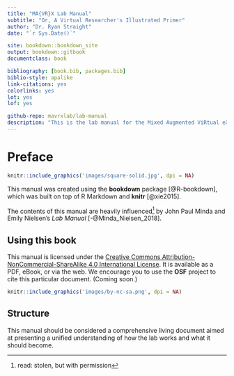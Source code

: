 ```yaml
--- 
title: "MA{VR}X Lab Manual"
subtitle: "Or, A Virtual Researcher's Illustrated Primer"
author: "Dr. Ryan Straight"
date: "`r Sys.Date()`"

site: bookdown::bookdown_site
output: bookdown::gitbook
documentclass: book

bibliography: [book.bib, packages.bib]
biblio-style: apalike
link-citations: yes
colorlinks: yes
lot: yes
lof: yes

github-repo: mavrxlab/lab-manual
description: "This is the lab manual for the Mixed Augmented ViRtual eXtended Reality Lab in the College of Applied Science and Technology at the University of Arizona."
---
```



# Preface {-}

```r
knitr::include_graphics('images/square-solid.jpg', dpi = NA)
```

This manual was created using the **bookdown** package [@R-bookdown], which was built on top of R Markdown and **knitr** [@xie2015].

The contents of this manual are heavily influenced^[read: stolen, but with permission] by John Paul Minda and Emily Nielsen's *Lab Manual*  [-@Minda_Nielsen_2018].

## Using this book {-}

This manual is licensed under the [Creative Commons Attribution-NonCommercial-ShareAlike 4.0 International License](http://creativecommons.org/licenses/by-nc-sa/4.0/). It is available as a PDF, eBook, or via the web. We encourage you to use the **OSF** project to cite this particular document. (Coming soon.)

```r
knitr::include_graphics('images/by-nc-sa.png', dpi = NA)
```

## Structure {-}

This manual should be considered a comprehensive living document aimed at presenting a unified understanding of how the lab works and what it should become.

<!-- Chapter listing goes here once the're set. -->
